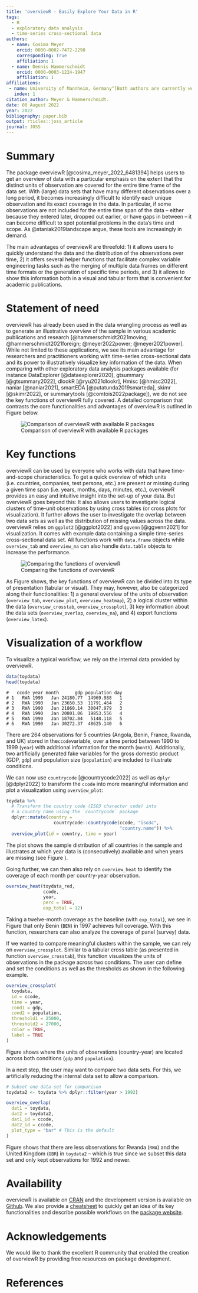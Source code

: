 ```yaml
---
title: 'overviewR - Easily Explore Your Data in R'
tags:
  - R
  - exploratory data analysis
  - time-series cross-sectional data
authors:
  - name: Cosima Meyer
    orcid: 0000-0002-7472-2298
    corresponding: True
    affiliation: 1
  - name: Dennis Hammerschmidt
    orcid: 0000-0003-1224-1947
    affiliation: 1
affiliations:
 - name: University of Mannheim, Germany^[Both authors are currently working as data scientists in the industry.]
   index: 1
citation_author: Meyer & Hammerschmidt.
date: 08 August 2022
year: 2022
bibliography: paper.bib
output: rticles::joss_article
journal: JOSS
---
```

    
# Summary

The package overviewR [@cosima_meyer_2022_6481394] helps users to get an overview of data with a particular emphasis on the extent that the distinct units of observation are covered for the entire time frame of the data set. With (large) data sets that have many different observations over a long period, it becomes increasingly difficult to identify each unique observation and its exact coverage in the data. In particular, if some observations are not included for the entire time span of the data – either because they entered later, dropped out earlier, or have gaps in between – it can become difficult to spot potential problems in the data’s time and scope. As @staniak2019landscape argue, these tools are increasingly in demand.

The main advantages of overviewR are threefold: 1) it allows users to quickly understand the data and the distribution of the observations over time, 2) it offers several helper functions that facilitate complex variable engineering tasks such as the merging of multiple data frames on different time formats or the generation of specific time periods, and 3) it allows to show this information both in a visual and tabular form that is convenient for academic publications.


# Statement of need

overviewR has already been used in the data wrangling process as well as to generate an illustrative overview of the sample in various academic publications and research [@hammerschmidt2021moving; @hammerschmidt2021foreign; @meyer2022power; @meyer2021power]. While not limited to these applications, we see its main advantage for researchers and practitioners working with time-series cross-sectional data and its power to illustratively visualize key information of the data. When comparing with other exploratory data analysis packages available (for instance DataExplorer [@dataexplorer2020], gtsummary [@gtsummary2022], dlookR [@ryu2021dlookr], Hmisc [@hmisc2022], naniar [@naniar2021], smartEDA [@putatunda2019smarteda], skimr [@skimr2022], or summarytools [@comtois2022package]), we do not see the key functions of overviewR fully covered. A detailed comparison that contrasts the core functionalities and advantages of overviewR is outlined in  Figure \ref{overview} below.

![Comparison of overviewR with available R packages\label{overview}](figures/overview_packages.png)


# Key functions

overviewR can be used by everyone who works with data that have time-and-scope characteristics. To get a quick overview of which units (i.e. countries, companies, test persons, etc.) are present or missing during a given time span (i.e. years, months, days, minutes, etc.), overviewR provides an easy and intuitive insight into the set-up of your data. But overviewR goes beyond this: It also allows users to investigate logical clusters of time-unit observations by using cross tables (or cross plots for visualization). It further allows the user to investigate the overlap between two data sets as well as the distribution of missing values across the data. overviewR relies on `ggplot2` [@ggplot2022] and  `ggvenn` [@ggvenn2021]  for visualization. It comes with example data containing a simple time-series cross-sectional data set. All functions work with `data.frame` objects while `overview_tab` and `overview_na` can also handle `data.table` objects to increase the performance.

![Comparing the functions of overviewR\label{comparison}](figures/overviewr_overview.png)

As Figure \ref{comparison} shows, the key functions of overviewR can be divided into its type of presentation (tabular or visual). They may, however, also be categorized along their functionalities: 1) a general overview of the units of observation (`overview_tab`, `overview_plot`, `overview_heatmap`), 2) a logical cluster within the data (`overview_crosstab`, `overview_crossplot`), 3) key information about the data sets (`overview_overlap`, `overview_na`), and 4) export functions (`overview_latex`).

# Visualization of a workflow
To visualize a typical workflow, we rely on the internal data provided by overviewR.

```r
data(toydata)
head(toydata)
```

```
#   ccode year month      gdp population day
# 1   RWA 1990   Jan 24180.77  14969.988   1
# 2   RWA 1990   Jan 23650.53  11791.464   2
# 3   RWA 1990   Jan 21860.14  30047.979   3
# 4   RWA 1990   Jan 20801.06  19853.556   4
# 5   RWA 1990   Jan 18702.84   5148.118   5
# 6   RWA 1990   Jan 30272.37  48625.140   6
```

There are 264 observations for 5 countries (Angola, Benin, France, Rwanda, and UK) stored in the`ccode`variable, over a time period between 1990 to 1999 (`year`) with additional information for the month (`month`). Additionally, two artificially generated fake variables for the gross domestic product (GDP, `gdp`) and population size (`population`) are included to illustrate conditions.

We can now use `countrycode` [@countrycode2022] as well as `dplyr` [@dplyr2022] to transform the `ccode` into more meaningful information and plot a visualization using `overview_plot`:

```r

toydata %>%
  # Transform the country code (ISO3 character code) into 
  # a country name using the `countrycode` package
  dplyr::mutate(country =
                  countrycode::countrycode(ccode, "iso3c", 
                                           "country.name")) %>%
  overview_plot(id = country, time = year)

```

The plot shows the sample distribution of all countries in the sample and illustrates at which year data is (consecutively) available and when years are missing (see Figure \ref{overviewplot}).

\begin{figure}[htpb!]
  \includegraphics{figures/overview_plot.png}
  \caption{Visualization of `overview\_plot`}
  \label{overviewplot}
\end{figure}

Going further, we can then also rely on `overview_heat` to identify the coverage of each month per country-year observation. 

```r
overview_heat(toydata_red,
              ccode,
              year,
              perc = TRUE,
              exp_total = 12)
```

\begin{figure}[htpb!]
  \includegraphics{figures/overview_heat.png}
  \caption{Visualization of `overview\_heat`}
  \label{overviewheat}
\end{figure}

Taking a twelve-month coverage as the baseline (with `exp_total`), we see in Figure \ref{overviewheat} that only Benin (`BEN`) in 1997 achieves full coverage. With this function, researchers can also analyze the coverage of panel (survey) data.

If we wanted to compare meaningful clusters within the sample, we can rely on `overview_crossplot`. Similar to a tabular cross table (as presented in function `overview_crosstab`), this function visualizes the units of observations in the package across two conditions. The user can define and set the conditions as well as the thresholds as shown in the following example. 

```r
overview_crossplot(
  toydata, 
  id = ccode,
  time = year,
  cond1 = gdp,
  cond2 = population,
  threshold1 = 25000,
  threshold2 = 27000,
  color = TRUE,
  label = TRUE
)
```

Figure \ref{overviewcrossplot} shows where the units of observations (country-year) are located across both conditions (`gdp` and `population`). 

\begin{figure}[htpb!]
  \includegraphics{figures/overview_crossplot.png}
  \caption{Visualization of `overview\_crossplot`}
  \label{overviewcrossplot}
\end{figure}

In a next step, the user may want to compare two data sets. For this, we artificially reducing the internal data set to allow a comparison. 

```r
# Subset one data set for comparison
toydata2 <- toydata %>% dplyr::filter(year > 1992)

overview_overlap(
  dat1 = toydata,
  dat2 = toydata2,
  dat1_id = ccode,
  dat2_id = ccode,
  plot_type = "bar" # This is the default
)
```

Figure \ref{overviewoverlap} shows that there are less observations for Rwanda (`RWA`) and the United Kingdom (`GBR`) in `toydata2` – which is true since we subset this data set and only kept observations for 1992 and newer.

\begin{figure}[htpb!]
  \includegraphics{figures/overview_overlap.png}
  \caption{Visualization of `overview\_overlap`}
  \label{overviewoverlap}
\end{figure}

# Availability

overviewR is available on [CRAN](https://cran.rstudio.com/web/packages/overviewR/index.html) and the development version is available on [Github](https://github.com/cosimameyer/overviewR). We also provide a [cheatsheet](https://github.com/rstudio/cheatsheets/blob/main/overviewR.pdf) to quickly get an idea of its key functionalities and describe possible workflows on the [package website](https://cosimameyer.github.io/overviewR/).
 
# Acknowledgements
We would like to thank the excellent R community that enabled the creation of overviewR by providing free resources on package development.

# References
